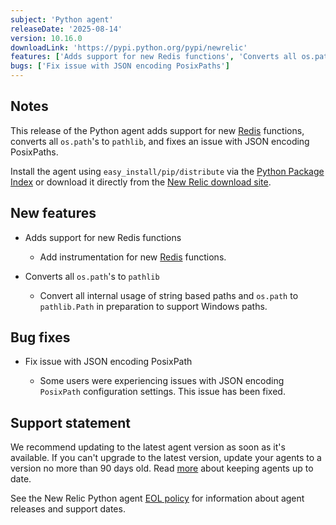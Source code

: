```yaml
---
subject: 'Python agent'
releaseDate: '2025-08-14'
version: 10.16.0
downloadLink: 'https://pypi.python.org/pypi/newrelic'
features: ['Adds support for new Redis functions', 'Converts all os.paths to pathlib']
bugs: ['Fix issue with JSON encoding PosixPaths']
---
```


## Notes

This release of the Python agent adds support for new [Redis](https://pypi.org/project/redis/) functions, converts all `os.path`'s to `pathlib`, and fixes an issue with JSON encoding PosixPaths. 

Install the agent using `easy_install/pip/distribute` via the [Python Package Index](https://pypi.python.org/pypi/newrelic) or download it directly from the [New Relic download site](https://download.newrelic.com/python_agent/release).

## New features

* Adds support for new Redis functions

  * Add instrumentation for new [Redis](https://pypi.org/project/redis/) functions.

* Converts all `os.path`'s to `pathlib`

  * Convert all internal usage of string based paths and `os.path` to `pathlib.Path` in preparation to support Windows paths.

## Bug fixes

* Fix issue with JSON encoding PosixPath 

  * Some users were experiencing issues with JSON encoding `PosixPath` configuration settings. This issue has been fixed. 

## Support statement

We recommend updating to the latest agent version as soon as it's available. If you can't upgrade to the latest version, update your agents to a version no more than 90 days old. Read [more](/docs/new-relic-solutions/new-relic-one/install-configure/update-new-relic-agent/) about keeping agents up to date.

See the New Relic Python agent [EOL policy](/docs/apm/agents/python-agent/getting-started/python-agent-eol-policy/) for information about agent releases and support dates.

